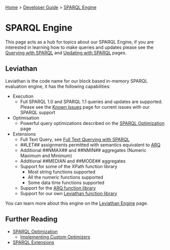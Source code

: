 [[Home]] > [[Developer Guide]] > [[DeveloperGuide/SPARQL Engine|SPARQL Engine]]

= SPARQL Engine =

This page acts as a hub for topics about our SPARQL Engine, if you are interested in learning how to make queries and updates please see the [[UserGuide/Querying with SPARQL|Querying with SPARQL]] and [[UserGuide/Updating with SPARQL|Updating with SPARQL]] pages.

== Leviathan ==

Leviathan is the code name for our block based in-memory SPARQL evaluation engine, it has the following capabilities:

* Execution
** Full SPARQL 1.0 and SPARQL 1.1 queries and updates are supported. Please see the [[http://www.dotnetrdf.org/content.asp?pageID=Known%20Issues|Known Issues]] page for current issues with our SPARQL support
* Optimisation
** Powerful query optimizations described on the [[DeveloperGuide/SPARQL/SPARQL Optimization|SPARQL Optimization]] page
* Extensions
** Full Text Query, see [[UserGuide/Full Text Querying with SPARQL|Full Text Querying with SPARQL]]
** ##LET## assignments permitted with semantics equivalent to [[http://jena.apache.org/documentation/query/index.html|ARQ]]
** Additional ##NMAX## and ##NMIN## aggregates (Numeric Maximum and Minimum)
** Additional ##MEDIAN and ##MODE## aggregates
** Support for some of the XPath function library
*** Most string functions supported
*** All the numeric functions supported
*** Some data time functions supported
** Support for the [[http://jena.apache.org/documentation/query/library-function.html|ARQ function library]]
** Support for our own [[DeveloperGuide/SPARQL/Leviathan Functions|Leviathan function library]]

You can learn more about this engine on the [[DeveloperGuide/SPARQL/Leviathan Engine|Leviathan Engine]] page.

== Further Reading ==

* [[DeveloperGuide/SPARQL/SPARQL Optimization|SPARQL Optimization]]
** [[DeveloperGuide/SPARQL/Implementing Custom Optimizers|Implementing Custom Optimizers]]
* [[DeveloperGuide/SPARQL/SPARQL Extensions|SPARQL Extensions]]